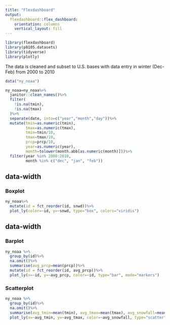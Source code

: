 ```yaml
---
title: "Flexdashboard"
output: 
  flexdashboard::flex_dashboard:
    orientation: columns
    vertical_layout: fill
---
```


```r
library(flexdashboard)
library(p8105.datasets)
library(tidyverse)
library(plotly)
```

The data is cleaned and subset to U.S. bases with data entry in winter (Dec-Feb) from 2000 to 2010 
```r
data("ny_noaa")

ny_noaa=ny_noaa%>%
  janitor::clean_names()%>%
  filter(
    !is.na(tmin),
    !is.na(tmax)
  )%>%
  separate(date, into=c("year","month","day"))%>%
  mutate(tmin=as.numeric(tmin), 
         tmax=as.numeric(tmax),
         tmin=tmin/10, 
         tmax=tmax/10,
         prcp=prcp/10,
         year=as.numeric(year),
         month=tolower(month.abb[as.numeric(month)]))%>%
  filter(year %in% 2000:2010,
         month %in% c("dec", "jan", "feb"))
```


 {data-width=650}
-----------------------------------------------------------------------

### Boxplot

```r
ny_noaa%>%
  mutate(id = fct_reorder(id, snwd))%>%
  plot_ly(color=~id, y=~snwd, type="box", colors="viridis")
```

{data-width=350}
-----------------------------------------------------------------------

### Barplot

```r
ny_noaa %>% 
  group_by(id)%>%
  na.omit()%>%
  summarise(avg_prcp=mean(prcp))%>%
  mutate(id = fct_reorder(id, avg_prcp))%>%
  plot_ly(x=~id, y=~avg_prcp, color=~id, type="bar", mode="markers")
```

### Scatterplot

```r
ny_noaa %>% 
  group_by(id)%>%
  na.omit()%>%
  summarise(avg_tmin=mean(tmin), avg_tmax=mean(tmax), avg_snowfall=mean(snow))%>%
  plot_ly(x=~avg_tmin, y=~avg_tmax, color=~avg_snowfall, type="scatter", mode="markers")
```
